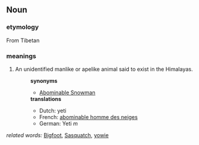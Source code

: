 ==Noun==
===etymology===
From Tibetan
===meanings===
#An unidentified manlike or apelike animal said to exist in the Himalayas.
#:'''synonyms'''
#:*[[Abominable Snowman]]
#:'''translations'''
#:*Dutch: yeti
#:*French: [[abominable homme des neiges]]
#:*German: Yeti ''m''
''related words:'' [[Bigfoot]], [[Sasquatch]], [[yowie]]
